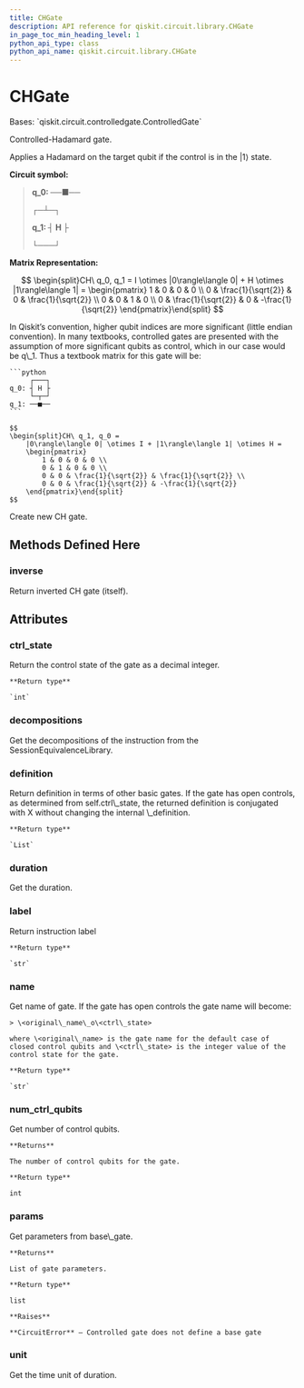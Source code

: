```yaml
---
title: CHGate
description: API reference for qiskit.circuit.library.CHGate
in_page_toc_min_heading_level: 1
python_api_type: class
python_api_name: qiskit.circuit.library.CHGate
---
```


# CHGate

<Class id="qiskit.circuit.library.CHGate" github="https://github.com/qiskit/qiskit/tree/stable/0.18/qiskit/circuit/library/standard_gates/h.py" signature="CHGate(label=None, ctrl_state=None)">
  Bases: `qiskit.circuit.controlledgate.ControlledGate`

  Controlled-Hadamard gate.

  Applies a Hadamard on the target qubit if the control is in the $|1\rangle$ state.

  **Circuit symbol:**

  > **q\_0: ──■──**
  >
  > ┌─┴─┐
  >
  > **q\_1: ┤ H ├**
  >
  > └───┘

  **Matrix Representation:**

  $$
  \begin{split}CH\ q_0, q_1 =
      I \otimes |0\rangle\langle 0| + H \otimes |1\rangle\langle 1| =
      \begin{pmatrix}
          1 & 0 & 0 & 0 \\
          0 & \frac{1}{\sqrt{2}} & 0 & \frac{1}{\sqrt{2}} \\
          0 & 0 & 1 & 0 \\
          0 & \frac{1}{\sqrt{2}} & 0 & -\frac{1}{\sqrt{2}}
      \end{pmatrix}\end{split}
  $$

  <Admonition title="Note" type="note">
    In Qiskit’s convention, higher qubit indices are more significant (little endian convention). In many textbooks, controlled gates are presented with the assumption of more significant qubits as control, which in our case would be q\_1. Thus a textbook matrix for this gate will be:

    ```python
         ┌───┐
    q_0: ┤ H ├
         └─┬─┘
    q_1: ──■──
    ```

    $$
    \begin{split}CH\ q_1, q_0 =
        |0\rangle\langle 0| \otimes I + |1\rangle\langle 1| \otimes H =
        \begin{pmatrix}
            1 & 0 & 0 & 0 \\
            0 & 1 & 0 & 0 \\
            0 & 0 & \frac{1}{\sqrt{2}} & \frac{1}{\sqrt{2}} \\
            0 & 0 & \frac{1}{\sqrt{2}} & -\frac{1}{\sqrt{2}}
        \end{pmatrix}\end{split}
    $$
  </Admonition>

  Create new CH gate.

  ## Methods Defined Here

  ### inverse

  <Function id="qiskit.circuit.library.CHGate.inverse" signature="CHGate.inverse()">
    Return inverted CH gate (itself).
  </Function>

  ## Attributes

  ### ctrl\_state

  <Attribute id="qiskit.circuit.library.CHGate.ctrl_state" name="ctrl_state">
    Return the control state of the gate as a decimal integer.

    **Return type**

    `int`
  </Attribute>

  ### decompositions

  <Attribute id="qiskit.circuit.library.CHGate.decompositions" name="decompositions">
    Get the decompositions of the instruction from the SessionEquivalenceLibrary.
  </Attribute>

  ### definition

  <Attribute id="qiskit.circuit.library.CHGate.definition" name="definition">
    Return definition in terms of other basic gates. If the gate has open controls, as determined from self.ctrl\_state, the returned definition is conjugated with X without changing the internal \_definition.

    **Return type**

    `List`
  </Attribute>

  ### duration

  <Attribute id="qiskit.circuit.library.CHGate.duration" name="duration">
    Get the duration.
  </Attribute>

  ### label

  <Attribute id="qiskit.circuit.library.CHGate.label" name="label">
    Return instruction label

    **Return type**

    `str`
  </Attribute>

  ### name

  <Attribute id="qiskit.circuit.library.CHGate.name" name="name">
    Get name of gate. If the gate has open controls the gate name will become:

    > \<original\_name\_o\<ctrl\_state>

    where \<original\_name> is the gate name for the default case of closed control qubits and \<ctrl\_state> is the integer value of the control state for the gate.

    **Return type**

    `str`
  </Attribute>

  ### num\_ctrl\_qubits

  <Attribute id="qiskit.circuit.library.CHGate.num_ctrl_qubits" name="num_ctrl_qubits">
    Get number of control qubits.

    **Returns**

    The number of control qubits for the gate.

    **Return type**

    int
  </Attribute>

  ### params

  <Attribute id="qiskit.circuit.library.CHGate.params" name="params">
    Get parameters from base\_gate.

    **Returns**

    List of gate parameters.

    **Return type**

    list

    **Raises**

    **CircuitError** – Controlled gate does not define a base gate
  </Attribute>

  ### unit

  <Attribute id="qiskit.circuit.library.CHGate.unit" name="unit">
    Get the time unit of duration.
  </Attribute>
</Class>

